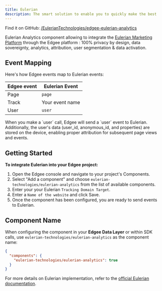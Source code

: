 ```yaml
---
title: Eulerian
description: The smart solution to enable you to quickly make the best marketing decisions while optimizing your technological costs.
---
```



<EdgeeSdk />

Find it on GitHub: [<Icon icon="github" iconType="solid" /> /EulerianTechnologies/edgee-eulerian-analytics](https://github.com/EulerianTechnologies/edgee-eulerian-analytics)

Eulerian Analytics component allowing to integrate the [Eulerian Marketing Platform](https://www.eulerian.com/) through the Edgee platform : 
100% privacy by design, data sovereignty, analytics, attribution, user segmentation & data activation.

## Event Mapping

Here's how Edgee events map to Eulerian events:

| Edgee event | Eulerian Event  |
|-------------|------------------|
| Page        | `page`
| Track       | Your event name  |
| User        | `user`       |

<Note>
  When you make a `user` call, Edgee will send a `user` event to Eulerian.
  Additionally, the user's data (user_id, anonymous_id, and properties) are stored on the device,
  enabling proper attribution for subsequent page views and events.
</Note>


## Getting Started

**To integrate Eulerian into your Edgee project:**

1. Open the Edgee console and navigate to your project's Components.
2. Select "Add a component" and choose `eulerian-technologies/eulerian-analytics` from the list of available components.
3. Enter your your Eulerian `Tracking Domain Target`.
4. Enter a `Name of the website` and click Save.
6. Once the component has been configured, you are ready to send events to Eulerian.

## Component Name

When configuring the component in your **Edgee Data Layer** or within SDK calls, use `eulerian-technologies/eulerian-analytics` as the component name:

```json
{
  "components": {
    "eulerian-technologies/eulerian-analytics": true
  }
}
```

For more details on Eulerian implementation, refer to the 
[official Eulerian documentation](https://www.eulerian.com/).
